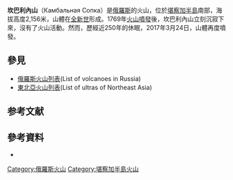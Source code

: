 {{Infobox mountain
| name = 坎巴利內火山<br />（Kambalny）
| photo = Kambalny.jpg
| photo_caption = 
| elevation_m = 2156
| elevation_ref = <ref name="IvanovShoba2014">{{cite journal|last1=Ivanov|first1=Anton|last2=Shoba|first2=Serghei|last3=Krasilnikov|first3=Pavel|title=A pedogeographical view of volcanic soils under cold humid conditions: the Commander Islands|journal=Geoderma|date=December 2014|volume=235–236|page=50|doi=10.1016/j.geoderma.2014.06.031}}</ref>
| prominence_m = 1970
| prominence_ref = <ref name="peaklist">[http://www.peaklist.org/WWlists/ultras/Kamchatka1500m.html "Russia: Kamchatka and the Russian Pacific Islands Ultra-Prominence Page"] {{Wayback|url=http://www.peaklist.org/WWlists/ultras/Kamchatka1500m.html |date=20181001182747 }} Peaklist.org. The prominence value given here (1,970 m) is based on a summit elevation of 2,161 m. Retrieved 2011-11-26.</ref><ref name="peakbagger">[http://www.peakbagger.com/peak.aspx?pid=13118 "Vulkan Kambalny, Russia"] {{Wayback|url=http://www.peakbagger.com/peak.aspx?pid=13118 |date=20161220083637 }} Peakbagger.com. The prominence value given here (1,970 m) is based on a summit elevation of 2,161 m. Retrieved 2011-11-26.</ref>
| listing = {{link-en|Ultra|Ultra prominent peak}}
| map = Russia
| map_caption = [[俄羅斯|俄羅斯]][[堪察加半島|堪察加半島]]的火山
| map_size = 
| label_position = 
| location = [[俄羅斯|俄羅斯]][[堪察加半島|堪察加半島]]
| range = 
| lat_d = 51 | lat_m = 18 | lat_s = 20 | lat_NS = N
| long_d = 156 | long_m = 52 | long_s = 31 | long_EW = E
| coordinates_ref = <ref name="IvanovShoba2014" />
| topo = 
| type = [[複式火山|複式火山]]
| age = [[全新世|全新世]]
| last_eruption = 2017年3月24日
| first_ascent = 
| easiest_route = 
}}

'''坎巴利內山'''（Камбальная Сопка）是[[俄羅斯|俄羅斯]]的火山，位於[[堪察加半島|堪察加半島]]南部，海拔高度2,156米，山體在[[全新世|全新世]]形成。1769年[[火山噴發|火山噴發]]後，坎巴利內山立刻沉寂下來，沒有了火山活動。然而，歷經近250年的休眠，2017年3月24日，山體再度噴發。

==參見==
* [[俄羅斯火山列表|俄羅斯火山列表]](List of volcanoes in Russia)
* [[東北亞火山列表|東北亞火山列表]](List of ultras of Northeast Asia)

==参考文献==
{{reflist}}

==參考資料==
{{refbegin}}
* {{cite journal|last1=Ponomareva|first1=Vera V.|last2=Melekestsev|first2=Ivan V.|last3=Dirksen|first3=Oleg V.|title=Sector collapses and large landslides on Late Pleistocene–Holocene volcanoes in Kamchatka, Russia|journal=Journal of Volcanology and Geothermal Research|date=November 2006|volume=158|issue=1–2|pages=117–138|doi=10.1016/j.jvolgeores.2006.04.016|ref=harv|bibcode=2006JVGR..158..117P}}
{{refend}}

{{Russia-geo-stub}}
[[Category:俄羅斯火山|Category:俄羅斯火山]]
[[Category:堪察加半島火山|Category:堪察加半島火山]]